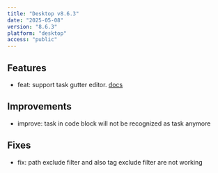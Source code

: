 ```yaml
---
title: "Desktop v8.6.3"
date: "2025-05-08"
version: "8.6.3"
platform: "desktop"
access: "public"
---
```


## Features

- feat: support task gutter editor. [docs](/docs/task-gutter)

## Improvements

- improve: task in code block will not be recognized as task anymore

## Fixes

- fix: path exclude filter and also tag exclude filter are not working
